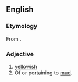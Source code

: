 ==English==

===Etymology===
From {{etyl|la|en}} {{m|la|luteus}}.

===Adjective===
{{head|en|adjective}}
# [[yellowish]]
# Of or pertaining to [[mud]].